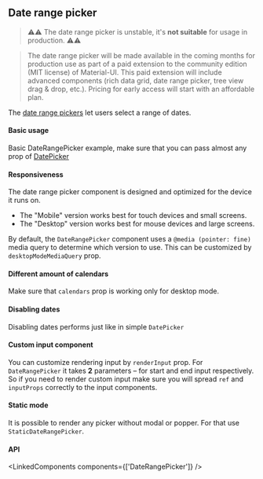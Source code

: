 

<PageMeta component="DateRangePicker" />

## Date range picker

> ⚠️⚠️ The date range picker is unstable, it's **not suitable** for usage in production. ⚠️⚠️

> The date range picker will be made available in the coming months for production use as part of a paid extension to the community edition (MIT license) of Material-UI.
> This paid extension will include advanced components (rich data grid, date range picker, tree view drag & drop, etc.). Pricing for early access will start with an affordable plan.

The [date range pickers](https://material.io/components/pickers/) let users select a range of dates. 

<Ad />

#### Basic usage

Basic DateRangePicker example, make sure that you can pass almost any prop of [DatePicker]('/api/DatePicker')

<Example source={BasicDateRangePicker} />

#### Responsiveness

The date range picker component is designed and optimized for the device it runs on.

- The "Mobile" version works best for touch devices and small screens.
- The "Desktop" version works best for mouse devices and large screens.

By default, the `DateRangePicker` component uses a `@media (pointer: fine)` media query to determine which version to use.
This can be customized by `desktopModeMediaQuery` prop.

<Example source={ResponsiveDateRangePicker} />

#### Different amount of calendars

Make sure that `calendars` prop is working only for desktop mode.

<Example source={CalendarsDateRangePicker} />

#### Disabling dates

Disabling dates performs just like in simple `DatePicker`

<Example source={MinMaxDateRangePicker} />

#### Custom input component

You can customize rendering input by `renderInput` prop. For `DateRangePicker` it takes **2** parameters – for start and end input respectively.
So if you need to render custom input make sure you will spread `ref` and `inputProps` correctly to the input components.

<Example source={CustomRangeInputs} />

#### Static mode

It is possible to render any picker without modal or popper. For that use `StaticDateRangePicker`.

<Hidden smDown>
  <Example paddingBottom source={StaticDateRangePicker} />
</Hidden>

#### API

<LinkedComponents components={['DateRangePicker']} />
